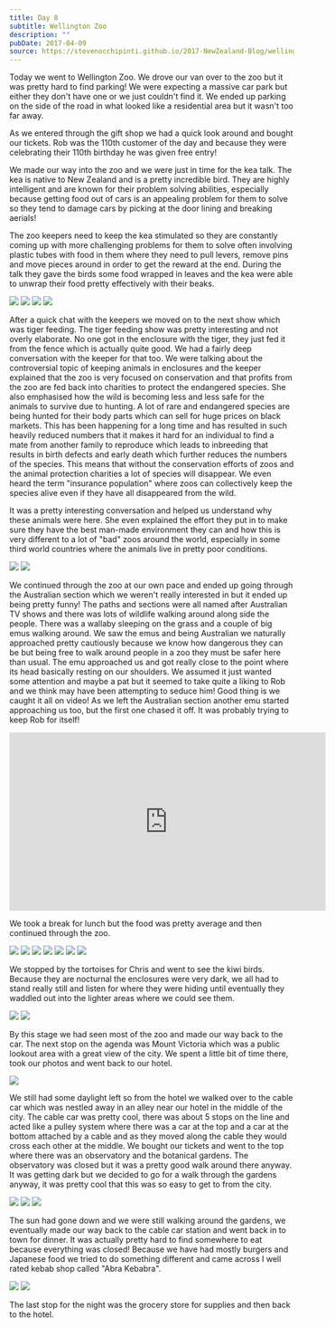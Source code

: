 ```yaml
---
title: Day 8
subtitle: Wellington Zoo
description: ""
pubDate: 2017-04-09
source: https://stevenocchipinti.github.io/2017-NewZealand-Blog/wellington-zoo/
---
```



Today we went to Wellington Zoo. We drove our van over to the zoo but it was
pretty hard to find parking! We were expecting a massive car park but either
they don't have one or we just couldn't find it. We ended up parking on the side
of the road in what looked like a residential area but it wasn't too far away.

As we entered through the gift shop we had a quick look around and bought our
tickets. Rob was the 110th customer of the day and because they were celebrating
their 110th birthday he was given free entry!

We made our way into the zoo and we were just in time for the kea talk. The kea
is native to New Zealand and is a pretty incredible bird. They are highly
intelligent and are known for their problem solving abilities, especially
because getting food out of cars is an appealing problem for them to solve so
they tend to damage cars by picking at the door lining and breaking aerials!

The zoo keepers need to keep the kea stimulated so they are constantly coming up
with more challenging problems for them to solve often involving plastic tubes
with food in them where they need to pull levers, remove pins and move pieces
around in order to get the reward at the end. During the talk they gave the
birds some food wrapped in leaves and the kea were able to unwrap their food
pretty effectively with their beaks.

<Grid>
  <Img src="2017-new-zealand/vkbtedqihbjor9i5hfqr" />
  <Img src="2017-new-zealand/ywaloqwmbahgyxcastjh" />
  <Img src="2017-new-zealand/v60zwi4wyjs52usnjsmz" />
  <Img src="2017-new-zealand/muyxbwfar8mdayzqu5wp" />
</Grid>

After a quick chat with the keepers we moved on to the next show which was tiger
feeding. The tiger feeding show was pretty interesting and not overly elaborate.
No one got in the enclosure with the tiger, they just fed it from the fence
which is actually quite good. We had a fairly deep conversation with the keeper
for that too. We were talking about the controversial topic of keeping animals
in enclosures and the keeper explained that the zoo is very focused on
conservation and that profits from the zoo are fed back into charities to
protect the endangered species. She also emphasised how the wild is becoming
less and less safe for the animals to survive due to hunting. A lot of rare and
endangered species are being hunted for their body parts which can sell for huge
prices on black markets. This has been happening for a long time and has
resulted in such heavily reduced numbers that it makes it hard for an individual
to find a mate from another family to reproduce which leads to inbreeding that
results in birth defects and early death which further reduces the numbers of
the species. This means that without the conservation efforts of zoos and the
animal protection charities a lot of species will disappear. We even heard the
term "insurance population" where zoos can collectively keep the species alive
even if they have all disappeared from the wild.

It was a pretty interesting conversation and helped us understand why these
animals were here. She even explained the effort they put in to make sure they
have the best man-made environment they can and how this is very different to a
lot of "bad" zoos around the world, especially in some third world countries
where the animals live in pretty poor conditions.

<Grid>
  <Img src="2017-new-zealand/ay5ji2gmtzwkckcnplt2" />
  <Img src="2017-new-zealand/jx7o6ouuxxbl4nljhexp" />
</Grid>

We continued through the zoo at our own pace and ended up going through the
Australian section which we weren't really interested in but it ended up being
pretty funny! The paths and sections were all named after Australian TV shows
and there was lots of wildlife walking around along side the people. There was a
wallaby sleeping on the grass and a couple of big emus walking around. We saw
the emus and being Australian we naturally approached pretty cautiously
because we know how dangerous they can be but being free to walk around people
in a zoo they must be safer here than usual. The emu approached us and got
really close to the point where its head basically resting on our shoulders. We
assumed it just wanted some attention and maybe a pat but it seemed to take
quite a liking to Rob and we think may have been attempting to seduce him! Good
thing is we caught it all on video! As we left the Australian section another
emu started approaching us too, but the first one chased it off. It was probably
trying to keep Rob for itself!

<iframe
  width="560"
  height="315"
  src="https://www.youtube.com/embed/83cfdiAD6TE"
  frameborder="0"
  allowfullscreen
></iframe>

We took a break for lunch but the food was pretty average and then continued
through the zoo.

<Grid>
  <Img src="2017-new-zealand/hwqdoo2p7ee9zn1maayx" />
  <Img src="2017-new-zealand/wp0ngxmjt5fnuyzdsire" />
  <Img src="2017-new-zealand/ikufas7f7omc9n8kkfxj" />
  <Img src="2017-new-zealand/kz9owuu3jvvihu4rtrjf" />
  <Img src="2017-new-zealand/l0vkfl5zeqsdvqeofmt6" />
  <Img src="2017-new-zealand/u4y8jz3jiwhqiiyxgw5y" />
  <Img src="2017-new-zealand/mtzbr5pkzlsfpcxitxdx" />
</Grid>

We stopped by the tortoises for Chris and went to see the kiwi
birds. Because they are nocturnal the enclosures were very dark, we all had to
stand really still and listen for where they were hiding until eventually they
waddled out into the lighter areas where we could see them.

<Grid>
  <Img src="2017-new-zealand/y7wg2hgmrvpwofzihhc9" />
  <Img src="2017-new-zealand/ucn5cv1ws7h9f8achdee" />
</Grid>

By this stage we had seen most of the zoo and made our way back to the car. The
next stop on the agenda was Mount Victoria which was a public lookout area with
a great view of the city. We spent a little bit of time there, took our photos
and went back to our hotel.

<Img originalAspectRatio src="2017-new-zealand/emakxvifndjfhbazckki" />

We still had some daylight left so from the hotel we walked over to the cable
car which was nestled away in an alley near our hotel in the middle of the city.
The cable car was pretty cool, there was about 5 stops on the line and acted
like a pulley system where there was a car at the top and a car at the bottom
attached by a cable and as they moved along the cable they would cross each
other at the middle. We bought our tickets and went to the top where there was
an observatory and the botanical gardens. The observatory was closed but it was
a pretty good walk around there anyway. It was getting dark but we decided to go
for a walk through the gardens anyway, it was pretty cool that this was so easy
to get to from the city.

<Grid>
  <Img src="2017-new-zealand/iycs3hu7wybwjyu8nb6f" />
  <Img src="2017-new-zealand/hx3x3ch8rr93edfwpn4e" />
  <Img src="2017-new-zealand/tav6hstsnsqv2alx3hae" />
</Grid>

The sun had gone down and we were still walking around the gardens, we
eventually made our way back to the cable car station and went back in to town
for dinner. It was actually pretty hard to find somewhere to eat because
everything was closed! Because we have had mostly burgers and Japanese food we
tried to do something different and came across I well rated kebab shop called
"Abra Kebabra".

<Grid>
  <Img src="2017-new-zealand/zqfyvfkzffymqiybwb9l" />
  <Img src="2017-new-zealand/yrygbrunhb0bzeptvean" />
</Grid>

The last stop for the night was the grocery store for supplies and then back to
the hotel.
